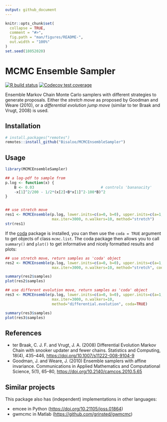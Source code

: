 ```yaml
---
output: github_document
---
```


<!-- README.md is generated from README.Rmd. Please edit that file -->

```r
knitr::opts_chunk$set(
  collapse = TRUE,
  comment = "#>",
  fig.path = "man/figures/README-",
  out.width = "100%"
)
set.seed(18052020)
```

# MCMC Ensemble Sampler

<!-- badges: start -->
[![R build status](https://github.com/Bisaloo/MCMCEnsembleSampler/workflows/R-CMD-check/badge.svg)](https://github.com/Bisaloo/MCMCEnsembleSampler/actions)
[![Codecov test coverage](https://codecov.io/gh/Bisaloo/MCMCEnsembleSampler/branch/master/graph/badge.svg)](https://codecov.io/gh/Bisaloo/MCMCEnsembleSampler?branch=master)
<!-- badges: end -->

Ensemble Markov Chain Monte Carlo samplers with different strategies to generate
proposals. Either the _stretch move_ as proposed by Goodman and Weare (2010), or
a _differential evolution jump move_ (similar to ter Braak and Vrugt, 2008) is 
used.

## Installation

```r
# install.packages("remotes")
remotes::install_github("Bisaloo/MCMCEnsembleSampler")
```

## Usage

```r
library(MCMCEnsembleSampler)

## a log-pdf to sample from
p.log <- function(x) {
    B <- 0.03                              # controls 'bananacity'
    -x[1]^2/200 - 1/2*(x[2]+B*x[1]^2-100*B)^2
}


## use stretch move
res1 <- MCMCEnsemble(p.log, lower.inits=c(a=0, b=0), upper.inits=c(a=1, b=1),
                     max.iter=3000, n.walkers=10, method="stretch")
str(res1)
```

If the [coda](https://cran.r-project.org/package=coda) package is installed,
you can then use the `coda = TRUE` argument to get objects of class `mcmc.list`.
The coda package then allows you to call `summary()` and `plot()` to get 
informative and nicely formatted results and plots:

```r
## use stretch move, return samples as 'coda' object
res2 <- MCMCEnsemble(p.log, lower.inits=c(a=0, b=0), upper.inits=c(a=1, b=1),
                     max.iter=3000, n.walkers=10, method="stretch", coda=TRUE)

summary(res2$samples)
plot(res2$samples)

## use different evolution move, return samples as 'coda' object
res3 <- MCMCEnsemble(p.log, lower.inits=c(a=0, b=0), upper.inits=c(a=1, b=1),
                     max.iter=3000, n.walkers=10, 
                     method="differential.evolution", coda=TRUE)

summary(res3$samples)
plot(res3$samples)
```

## References

- ter Braak, C. J. F. and Vrugt, J. A. (2008) Differential Evolution Markov
 Chain with snooker updater and fewer chains. Statistics and Computing,
 18(4), 435–446, <https://doi.org/10.1007/s11222-008-9104-9>
- Goodman, J. and Weare, J. (2010) Ensemble samplers with affine invariance.
 Communications in Applied Mathematics and Computational Science, 5(1), 65–80,
 <https://doi.org/10.2140/camcos.2010.5.65>
 
## Similar projects
 
This package also has (independent) implementations in other languages:

- emcee in Python (<https://doi.org/10.21105/joss.01864>)
- gwmcmc in Matlab (<https://github.com/grinsted/gwmcmc>)
